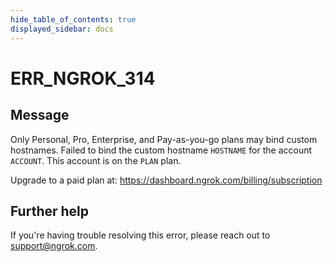 ```yaml
---
hide_table_of_contents: true
displayed_sidebar: docs
---
```



# ERR_NGROK_314

## Message

Only Personal, Pro, Enterprise, and Pay-as-you-go plans may bind custom hostnames.
Failed to bind the custom hostname `HOSTNAME` for the account `ACCOUNT`.
This account is on the `PLAN` plan.

Upgrade to a paid plan at: https://dashboard.ngrok.com/billing/subscription

<ErrorDetails error="err_ngrok_314" />

## Further help

If you're having trouble resolving this error, please reach out to [support@ngrok.com](mailto:support@ngrok.com?subject=Help%20with%20ERR_NGROK_314).
